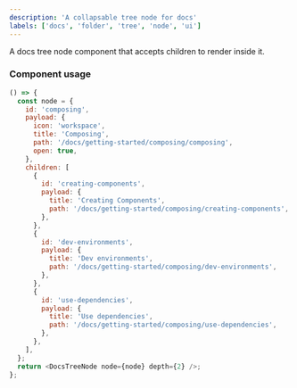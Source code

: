 ```yaml
---
description: 'A collapsable tree node for docs'
labels: ['docs', 'folder', 'tree', 'node', 'ui']
---
```



A docs tree node component that accepts children to render inside it.

### Component usage

```js live
() => {
  const node = {
    id: 'composing',
    payload: {
      icon: 'workspace',
      title: 'Composing',
      path: '/docs/getting-started/composing/composing',
      open: true,
    },
    children: [
      {
        id: 'creating-components',
        payload: {
          title: 'Creating Components',
          path: '/docs/getting-started/composing/creating-components',
        },
      },
      {
        id: 'dev-environments',
        payload: {
          title: 'Dev environments',
          path: '/docs/getting-started/composing/dev-environments',
        },
      },
      {
        id: 'use-dependencies',
        payload: {
          title: 'Use dependencies',
          path: '/docs/getting-started/composing/use-dependencies',
        },
      },
    ],
  };
  return <DocsTreeNode node={node} depth={2} />;
};
```
